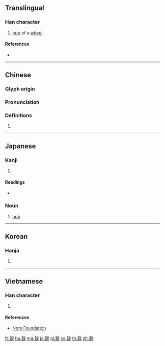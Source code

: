 {{character info/new}}
{{also|毂}}
==Translingual==

===Han character===
{{Han char|rn=159|rad=車|as=10|sn=17|four=47547|canj=GJHNE|ids=⿹𣪊車}}

# [[hub]] of a [[wheel]]

====References====
* {{Han ref|kx=1247.280|dkj=38479|dj=1725.090|hdz=32166.190|uh=8F42|ud=36674|bh=C1D4|bd=49620}}

----

==Chinese==
{{zh-forms|s=毂}}

===Glyph origin===
{{Han etym}}

===Pronunciation===
{{zh-pron
|m=gǔ,gū
|c=guk1
|mn=kok
|mc=y
|oc=y
|ma=
|cat=n
}}

===Definitions===
{{zh-hanzi}}

# {{rfdef|lang=zh}}

----

==Japanese==

===Kanji===
{{ja-kanji|grade=|rs=車10}}

# {{defn|lang=ja|sort=車10}}

====Readings====
* {{ja-readings|on=[[こく]] (koku)|kun=[[こしき]] (koshiki)|nanori=}}

===Noun===
{{ja-noun|こしき}}

# [[hub]] {{gloss|the central part of a wheel}}

----

==Korean==

===Hanja===
{{ko-hanja|hangeul=곡|eumhun=|rv=gok|mr=kok|y=kok}}

# {{defn|lang=ko|sort=車10}}

----

==Vietnamese==

===Han character===
{{vi-readings|rs=車10| hanviet = cốc}}

# {{defn|lang=vi|sort=車10}}

====References====
*[http://nomfoundation.org/common/nom_details.php?codepoint=8f42 Nom Foundation]

[[fr:轂]]
[[hu:轂]]
[[mg:轂]]
[[ja:轂]]
[[pl:轂]]
[[sv:轂]]
[[th:轂]]
[[zh:轂]]